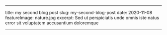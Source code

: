 ---

title: my second blog post
slug: my-second-blog-post
date: 2020-11-08
featureImage: nature.jpg
excerpt: Sed ut perspiciatis unde omnis iste natus error sit voluptatem accusantium doloremque

---